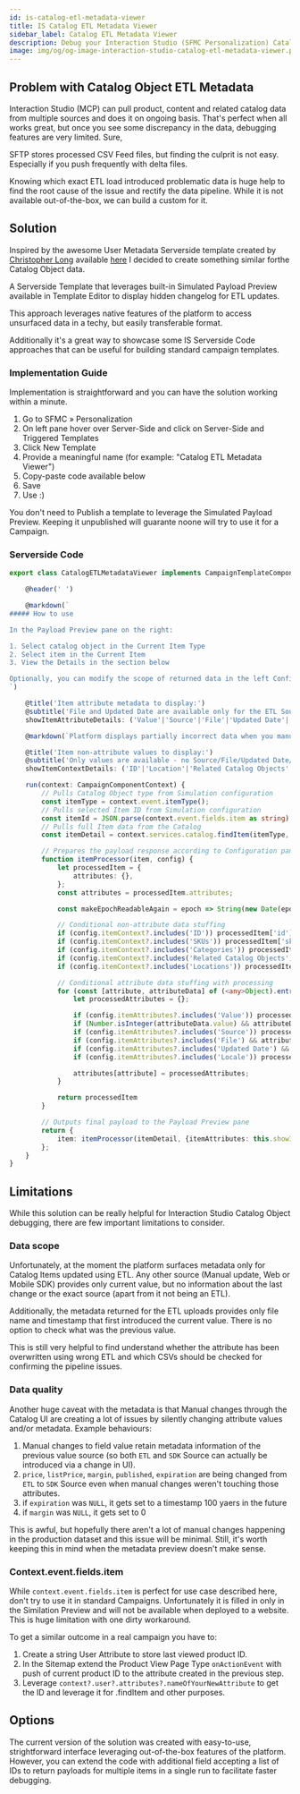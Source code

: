```yaml
---
id: is-catalog-etl-metadata-viewer
title: IS Catalog ETL Metadata Viewer
sidebar_label: Catalog ETL Metadata Viewer
description: Debug your Interaction Studio (SFMC Personalization) Catalog Object Item attributes with the power of Serverside Code.
image: img/og/og-image-interaction-studio-catalog-etl-metadata-viewer.png
---
```



<LeadText content="Debug your Interaction Studio (SFMC Personalization) Catalog Object Item attributes with the power of Serverside Code." />

## Problem with Catalog Object ETL Metadata

Interaction Studio (MCP) can pull product, content and related catalog data from multiple sources and does it on ongoing basis. That's perfect when all works great, but once you see some discrepancy in the data, debugging features are very limited. Sure,

SFTP stores processed CSV Feed files, but finding the culprit is not easy. Especially if you push frequently with delta files.

Knowing which exact ETL load introduced problematic data is huge help to find the root cause of the issue and rectify the data pipeline. While it is not available out-of-the-box, we can build a custom for it.

## Solution

Inspired by the awesome User Metadata Serverside template created by [Christopher Long](https://www.linkedin.com/in/christopherlong/) available [here](https://github.com/christopher-longSFDC/mcp/wiki/Serverside-Templates) I decided to create something similar forthe Catalog Object data.

A Serverside Template that leverages built-in Simulated Payload Preview available in Template Editor to display hidden changelog for ETL updates.

This approach leverages native features of the platform to access unsurfaced data in a techy, but easily transferable format.

Additionally it's a great way to showcase some IS Serverside Code approaches that can be useful for building standard campaign templates.

### Implementation Guide

Implementation is straightforward and you can have the solution working within a minute.

1. Go to SFMC » Personalization
2. On left pane hover over Server-Side and click on Server-Side and Triggered Templates
3. Click New Template
4. Provide a meaningful name (for example: "Catalog ETL Metadata Viewer")
5. Copy-paste code available below
6. Save
7. Use :)

You don't need to Publish a template to leverage the Simulated Payload Preview. Keeping it unpublished will guarante noone will try to use it for a Campaign.

### Serverside Code

```ts
export class CatalogETLMetadataViewer implements CampaignTemplateComponent {

    @header(' ')

    @markdown(`
##### How to use

In the Payload Preview pane on the right:

1. Select catalog object in the Current Item Type
2. Select item in the Current Item
3. View the Details in the section below

Optionally, you can modify the scope of returned data in the left Configuration pane.
`)

    @title('Item attribute metadata to display:')
    @subtitle('File and Updated Date are available only for the ETL Source.')
    showItemAttributeDetails: ('Value'|'Source'|'File'|'Updated Date'|'Locale')[] = ['Value', 'Source', 'File', 'Updated Date'];

    @markdown(`Platform displays partially incorrect data when you manually Save Item in the Catalog, learn more [here](https://mateuszdabrowski.pl/docs/interaction-studio/snippets/is-catalog-etl-metadata-viewer/).`)

    @title('Item non-attribute values to display:')
    @subtitle('Only values are available - no Source/File/Updated Date/Locale data is exposed by the platform.')
    showItemContextDetails: ('ID'|'Location'|'Related Catalog Objects'|'Categories'|'SKUs')[];

    run(context: CampaignComponentContext) {
        // Pulls Catalog Object type from Simulation configuration
        const itemType = context.event.itemType();
        // Pulls selected Item ID from Simulation configuration
        const itemId = JSON.parse(context.event.fields.item as string)._id.value;
        // Pulls full Item data from the Catalog
        const itemDetail = context.services.catalog.findItem(itemType, itemId);

        // Prepares the payload response according to Configuration pane
        function itemProcessor(item, config) {
            let processedItem = {
                attributes: {},
            };
            const attributes = processedItem.attributes;

            const makeEpochReadableAgain = epoch => String(new Date(epoch)).substring(4, 24);

            // Conditional non-attribute data stuffing
            if (config.itemContext?.includes('ID')) processedItem['id'] = item.id;
            if (config.itemContext?.includes('SKUs')) processedItem['skus'] = item.skus;
            if (config.itemContext?.includes('Categories')) processedItem['categories'] = item.categories;
            if (config.itemContext?.includes('Related Catalog Objects')) processedItem['relatedCatalogObjects'] = item.dimensions;
            if (config.itemContext?.includes('Locations')) processedItem['locations'] = item.locations;

            // Conditional attribute data stuffing with processing
            for (const [attribute, attributeData] of (<any>Object).entries(item.attributes)) {
                let processedAttributes = {};

                if (config.itemAttributes?.includes('Value')) processedAttributes['value'] = attributeData.value;
                if (Number.isInteger(attributeData.value) && attributeData.value > 10e10) processedAttributes['readableValue'] = makeEpochReadableAgain(attributeData.value);
                if (config.itemAttributes?.includes('Source')) processedAttributes['lastChangeSource'] = attributeData.metadata?.origin || 'SDK';
                if (config.itemAttributes?.includes('File') && attributeData.metadata?.origin === 'ETL' ) processedAttributes['lastChangeFromETL'] = attributeData.metadata?.provider.substring(16);
                if (config.itemAttributes?.includes('Updated Date') && attributeData.metadata?.origin === 'ETL' ) processedAttributes['lastChangeDate'] = makeEpochReadableAgain(attributeData.metadata?.lastUpdated);
                if (config.itemAttributes?.includes('Locale')) processedAttributes['locale'] = attributeData.locale;

                attributes[attribute] = processedAttributes;
            }

            return processedItem
        }

        // Outputs final payload to the Payload Preview pane
        return {
            item: itemProcessor(itemDetail, {itemAttributes: this.showItemAttributeDetails, itemContext: this.showItemContextDetails}),
        };
    }
}
```

## Limitations

While this solution can be really helpful for Interaction Studio Catalog Object debugging, there are few important limitations to consider.

### Data scope

Unfortunately, at the moment the platform surfaces metadata only for Catalog Items updated using ETL. Any other source (Manual update, Web or Mobile SDK) provides only current value, but no information about the last change or the exact source (apart from it not being an ETL).

Additionally, the metadata returned for the ETL uploads provides only file name and timestamp that first introduced the current value. There is no option to check what was the previous value.

This is still very helpful to find understand whether the attribute has been overwritten using wrong ETL and which CSVs should be checked for confirming the pipeline issues.

### Data quality

Another huge caveat with the metadata is that Manual changes through the Catalog UI are creating a lot of issues by silently changing attribute values and/or metadata. Example behaviours:

1. Manual changes to field value retain metadata information of the previous value source (so both `ETL` and `SDK` Source can actually be introduced via a change in UI).
2. `price`, `listPrice`, `margin`, `published`, `expiration` are being changed from `ETL` to `SDK` Source even when manual changes weren't touching those attributes.
3. if `expiration` was `NULL`, it gets set to a timestamp 100 yaers in the future
4. if `margin` was `NULL`, it gets set to 0

This is awful, but hopefully there aren't a lot of manual changes happening in the production dataset and this issue will be minimal. Still, it's worth keeping this in mind when the metadata preview doesn't make sense.

### Context.event.fields.item

While `context.event.fields.item` is perfect for use case described here, don't try to use it in standard Campaigns. Unfortunately it is filled in only in the Similation Preview and will not be available when deployed to a website. This is huge limitation with one dirty workaround.

To get a similar outcome in a real campaign you have to:
1. Create a string User Attribute to store last viewed product ID.
2. In the Sitemap extend the Product View Page Type `onActionEvent` with push of current product ID to the attribute created in the previous step.
3. Leverage `context?.user?.attributes?.nameOfYourNewAttribute` to get the ID and leverage it for .findItem and other purposes.

## Options

The current version of the solution was created with easy-to-use, strightforward interface leveraging out-of-the-box features of the platform. However, you can extend the code with additional field accepting a list of IDs to return payloads for multiple items in a single run to facilitate faster debugging.